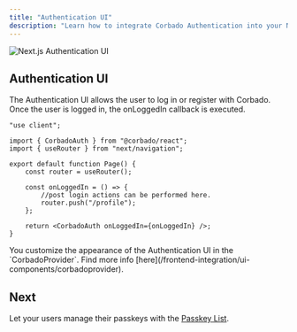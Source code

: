 ```yaml
---
title: "Authentication UI"
description: "Learn how to integrate Corbado Authentication into your Next.js application."
---
```


![Next.js Authentication UI](/images/frontend-integration/ui-components/corbado-auth/corbadoauth-component-dark.webp)

## Authentication UI

The Authentication UI allows the user to log in or register with Corbado.
Once the user is logged in, the onLoggedIn callback is executed.

```tsx app/auth/page.tsx
"use client";

import { CorbadoAuth } from "@corbado/react";
import { useRouter } from "next/navigation";

export default function Page() {
    const router = useRouter();

    const onLoggedIn = () => {
        //post login actions can be performed here.
        router.push("/profile");
    };

    return <CorbadoAuth onLoggedIn={onLoggedIn} />;
}
```

<Note>
    You customize the appearance of the Authentication UI in the `CorbadoProvider`.
    Find more info [here](/frontend-integration/ui-components/corbadoprovider).
</Note>

## Next

Let your users manage their passkeys with the [Passkey List](/frontend-integration/next-js/passkeylist).